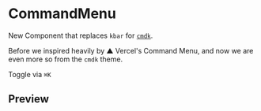 
# CommandMenu

New Component that replaces `kbar` for [`cmdk`](https://github.com/pacocoursey/cmdk).

Before we inspired heavily by ▲ Vercel's Command Menu,
and now we are even more so from the `cmdk` theme.

Toggle via `⌘K`

## Preview

<Preview>
  <CommandMenu />
</Preview>
